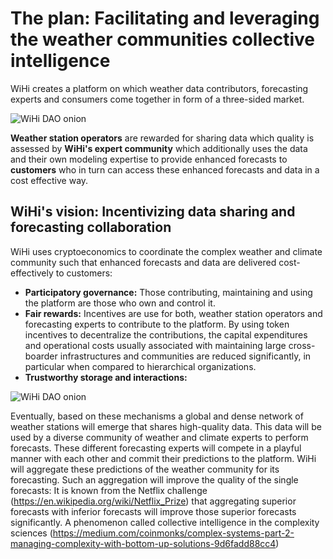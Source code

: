 # The plan: Facilitating and leveraging the weather communities collective intelligence 
WiHi creates a platform on which weather data contributors, forecasting experts and consumers come together in form of a three-sided market.

![WiHi DAO onion](./3-sided-market.png)

**Weather station operators** are rewarded for sharing data which quality is assessed by **WiHi's expert community** which additionally uses the data
and their own modeling expertise to provide enhanced forecasts to **customers** who in turn can access these enhanced forecasts and data in a cost effective way.

## WiHi's vision: Incentivizing data sharing and forecasting collaboration


WiHi uses cryptoeconomics to coordinate the complex weather and climate community such that enhanced forecasts and data are delivered cost-effectively to customers:

- **Participatory governance:** Those contributing, maintaining and using the platform are those who own and control it. 
- **Fair rewards:** Incentives are use for both, weather station operators and forecasting experts to contribute to the platform. By using token incentives to decentralize the contributions, the capital expenditures and operational costs usually associated with maintaining large cross-boarder infrastructures and communities are reduced significantly, in particular when compared to hierarchical organizations.
- **Trustworthy storage and interactions:**

![WiHi DAO onion](./wihi-model.png)

Eventually, based on these mechanisms a global and dense network of weather stations will emerge that shares high-quality data.
This data will be used by a diverse community of weather and climate experts to perform forecasts.
These different forecasting experts will compete in a playful manner with each other and commit their predictions to the platform.
WiHi will aggregate these predictions of the weather community for its forecasting. Such an aggregation will improve the quality of the single forecasts: It is known from the Netflix challenge (https://en.wikipedia.org/wiki/Netflix_Prize) that aggregating superior forecasts with inferior forecasts will improve those superior forecasts significantly. A phenomenon called collective intelligence in the complexity sciences (https://medium.com/coinmonks/complex-systems-part-2-managing-complexity-with-bottom-up-solutions-9d6fadd88cc4)





